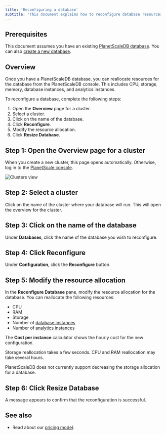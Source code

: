 ```yaml
---
title: 'Reconfiguring a database'
subtitle: 'This document explains how to reconfigure database resources using the PlanetScaleDB console.'
---
```


## Prerequisites

This document assumes you have an existing [PlanetScaleDB database](databases). You can also [create a new database](creating-database).

## Overview

Once you have a PlanetScaleDB database, you can reallocate resources for the database from the PlanetScaleDB console. This includes CPU, storage, memory, database instances, and analytics instances.

To reconfigure a database, complete the following steps:

1. Open the **Overview** page for a cluster.
1. Select a cluster.
1. Click on the name of the database.
1. Click **Reconfigure**.
1. Modify the resource allocation.
1. Click **Resize Database**.

## Step 1: Open the Overview page for a cluster

When you create a new cluster, this page opens automatically. Otherwise, log in to the [PlanetScale console](https://console.planetscale.com/).

![Clusters view](/img/v1/clusters-view.png)

## Step 2: Select a cluster

Click on the name of the cluster where your database will run. This will open the overview for the cluster.

## Step 3: Click on the name of the database

Under **Databases**, click the name of the database you wish to reconfigure.

## Step 4: Click Reconfigure

Under **Configuration**, click the **Reconfigure** button.

## Step 5: Modify the resource allocation

In the **Reconfigure Database** pane, modify the resource allocation for the database. You can reallocate the following resources:

- CPU
- RAM
- Storage
- Number of [database instances](database-instances)
- Number of [analytics instances](analytics-instances)

The **Cost per instance** calculator shows the hourly cost for the new configuration.

Storage reallocation takes a few seconds. CPU and RAM reallocation may take several hours.

PlanetScaleDB does not currently support decreasing the storage allocation for a database.

## Step 6: Click Resize Database

A message appears to confirm that the reconfiguration is successful.

## See also

- Read about our [pricing model](pricing).
